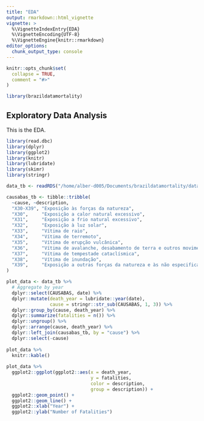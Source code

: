 ```yaml
---
title: "EDA"
output: rmarkdown::html_vignette
vignette: >
  %\VignetteIndexEntry{EDA}
  %\VignetteEncoding{UTF-8}
  %\VignetteEngine{knitr::rmarkdown}
editor_options: 
  chunk_output_type: console
---
```


```r
knitr::opts_chunk$set(
  collapse = TRUE,
  comment = "#>"
)
```

```r
library(brazildatamortality)
```


## Exploratory Data Analysis

This is the EDA.


```r

library(read.dbc)
library(dplyr)
library(ggplot2)
library(knitr)
library(lubridate)
library(skimr)
library(stringr)

data_tb <- readRDS("/home/alber-d005/Documents/brazildatamortality/data_tb.rds")

causabas_tb <- tibble::tribble(
  ~cause, ~description,
  "X30-X39", "Exposição às forças da natureza", 
  "X30",     "Exposição a calor natural excessivo", 
  "X31",     "Exposição a frio natural excessivo", 
  "X32",     "Exposição à luz solar", 
  "X33",     "Vítima de raio", 
  "X34",     "Vítima de terremoto", 
  "X35",     "Vítima de erupção vulcânica", 
  "X36",     "Vítima de avalanche, desabamento de terra e outros movimentos da superfície terrestre", 
  "X37",     "Vítima de tempestade cataclísmica", 
  "X38",     "Vítima de inundação", 
  "X39",     "Exposição a outras forças da natureza e às não especificadas" 
)

plot_data <- data_tb %>%
  # Aggregate by year
  dplyr::select(CAUSABAS, date) %>%
  dplyr::mutate(death_year = lubridate::year(date),
                cause = stringr::str_sub(CAUSABAS, 1, 3)) %>%
  dplyr::group_by(cause, death_year) %>%
  dplyr::summarize(fatalities = n()) %>%
  dplyr::ungroup() %>%
  dplyr::arrange(cause, death_year) %>%
  dplyr::left_join(causabas_tb, by = "cause") %>%
  dplyr::select(-cause)
 
plot_data %>%
  knitr::kable()
 
plot_data %>%
  ggplot2::ggplot(ggplot2::aes(x = death_year, 
                               y = fatalities, 
                               color = description,
                               group = description)) +
  ggplot2::geom_point() +
  ggplot2::geom_line() +
  ggplot2::xlab("Year") +
  ggplot2::ylab("Number of Fatalities")
  


```



